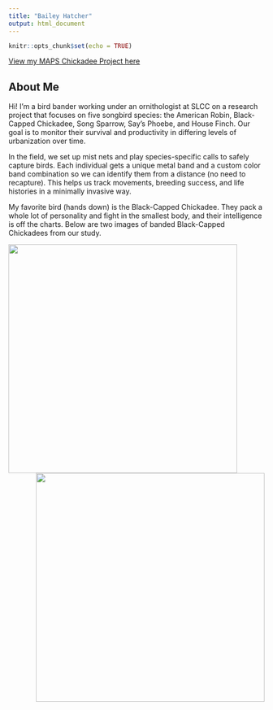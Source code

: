 ```yaml
---
title: "Bailey Hatcher"
output: html_document
---
```


```r
knitr::opts_chunk$set(echo = TRUE)
```

[View my MAPS Chickadee Project here](Final_Project/Final_Project_Chickadees.html)

## About Me

Hi! I'm a bird bander working under an ornithologist at SLCC on a research project that focuses on five songbird species: the American Robin, Black-Capped Chickadee, Song Sparrow, Say’s Phoebe, and House Finch. Our goal is to monitor their survival and productivity in differing levels of urbanization over time.

In the field, we set up mist nets and play species-specific calls to safely capture birds. Each individual gets a unique metal band and a custom color band combination so we can identify them from a distance (no need to recapture). This helps us track movements, breeding success, and life histories in a minimally invasive way.

My favorite bird (hands down) is the Black-Capped Chickadee. They pack a whole lot of personality and fight in the smallest body, and their intelligence is off the charts. Below are two images of banded Black-Capped Chickadees from our study.

<img src="banded_chickadee.jpg" width="450" align="left"><img src="chickadee_picture.jpg" width="450" align="right">
